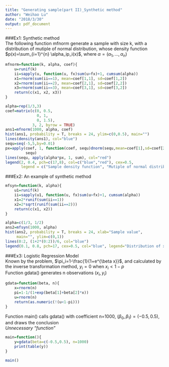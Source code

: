 ```yaml
---
title: "Generating sample(part II)_Synthetic method"
author: "Weihao Lu"
date: "2018/3/30"
output: pdf_document
---
```



###Ex1: Synthetic method   
The following function mfnorm generate a sample with size k, 
with a distribution of mutiple of normal distribution, 
whose density function $p(x)=\sum_{i=1}^{n} \alpha_ip_i(x)$,
where $\alpha=(\alpha_1,...,\alpha_n)$  

```r
mfnorm=function(k, alpha, coef){
    u=runif(k)
    ii=sapply(u, function(u, fx)sum(u>fx)+1, cumsum(alpha))
    x1=rnorm(sum(ii==1), mean=coef[1,1], sd=coef[1,2])
    x2=rnorm(sum(ii==2), mean=coef[2,1], sd=coef[2,2])
    x3=rnorm(sum(ii==3), mean=coef[3,1], sd=coef[3,2])
    return(c(x1, x2, x3))
}
```

```r
alpha=rep(1/3,3)
coef=matrix(c(0, 0.5, 
              0, 1, 
              0, 1.5),
            3, 2, byrow = TRUE)
ans1=mfnorm(1000, alpha, coef)
hist(ans1, probability = T, breaks = 24, ylim=c(0,0.5), main="")
lines(density(ans1), col="blue")
sequ=seq(-5,5,by=0.01)
px=apply(coef, 1, function(coef, sequ)dnorm(sequ,mean=coef[1],sd=coef[2]),
         sequ)
lines(sequ, apply(alpha*px, 1, sum), col="red")
legend(2, 0.4, pch=c(17,8), col=c("blue","red"), cex=0.5,
       legend = c("Sample density function", "Mutiple of normal distribution"))
```

###Ex2: An example of synthetic method  

```r
mfsyn=function(k, alpha){
    u1=runif(k)
    ii=sapply(u1, function(u, fx)sum(u>fx)+1, cumsum(alpha))
    x1=2*runif(sum(ii==1))
    x2=2*sqrt(runif(sum(ii==2)))
    return(c(x1, x2))
}
```

```r
alpha=c(1/3, 1/2)
ans2=mfsyn(1000, alpha)
hist(ans2, probability = T, breaks = 24, xlab="Sample value",
     main="", ylim=c(0,1))
lines(0:2, (1+2*(0:2))/6, col="blue")
legend(0.1, 0.8, pch=17, cex=0.5, col="blue", legend="Distribution of x")
```

###Ex3: Logistic Regression Model  
Known by the problem, $\pi_i=1-\frac{1}{1+e^{\beta x}}$, and calculated by the 
inverse transformation method, $y_i=0$ when $x_i<1-p$  
Function gdata() generates n observations $(x_i, y_i)$  
```r
gdata=function(beta, n){
    x=rnorm(n)
    pi=1-1/(1+exp(beta[1]+beta[2]*x))
    u=rnorm(n)
    return(as.numeric(!(u<1-pi)))
}
```

Function main() calls gdata() with coefficient n=1000, 
$(\beta_0, \beta_1)=(-0.5, 0.5)$, and draws the conclusion  
*Unnecessary "function"*  

```r
main=function(){
    y=gdata(beta=c(-0.5,0.5), n=1000)
    print(table(y))
}
```

```r
main()
```